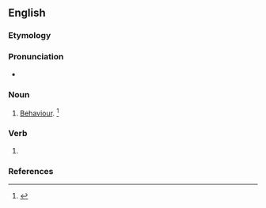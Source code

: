 ==English==

===Etymology===
{{suffix|abear|ing|lang=en}}

===Pronunciation===
* {{a|US}} {{IPA|/əˈbɛɹ.ɪŋ/|lang=en}}

===Noun===
{{en-noun}}
# {{lb|en|obsolete}} [[behaviour|Behaviour]]. {{defdate|Late 15<sup>th</sup> century.}}<ref>{{R:SOED5|page=3}}</ref>

===Verb===
{{head|en|present participle}}

# {{inflection of|abear||pres|part|lang=en}}

===References===
<references/>